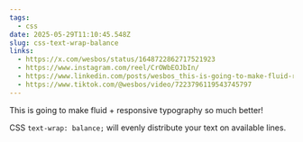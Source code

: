 ```yaml
---
tags:
  - css
date: 2025-05-29T11:10:45.548Z
slug: css-text-wrap-balance
links:
  - https://x.com/wesbos/status/1648722862717521923
  - https://www.instagram.com/reel/CrOWbEOJbIn/
  - https://www.linkedin.com/posts/wesbos_this-is-going-to-make-fluid-responsive-activity-7054487959839916032-XwYn
  - https://www.tiktok.com/@wesbos/video/7223796119543745797
---
```


This is going to make fluid + responsive typography so much better! 

CSS `text-wrap: balance;` will evenly distribute your text on available lines.
